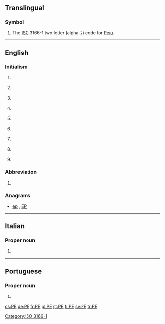 {{also|Appendix:Variations of "pe"}}
==Translingual==

===Symbol===
{{head|mul|symbol}}

# The [[ISO]] 3166-1 two-letter (alpha-2) code for [[Peru]].

[[Category:ISO 3166-1]]
----

==English==

===Initialism===
{{en-initialism}}

# {{context|business|lang=en}} {{initialism of|[[professional|Professional]] [[engineer|Engineer]]|lang=en}}
# {{context|education|lang=en}} {{initialism of|physical education|lang=en}}
# {{context|education|lang=en}} {{initialism of|preliminary examination|Preliminary Examination|lang=en}}
# {{context|geography|lang=en}} {{initialism of|Prince Edward Island|lang=en}} {{gloss|A Canadian province}}
# {{context|organic compounds|lang=en}} {{initialism of|polyethylene|lang=en}}
# {{context|pathology|lang=en}} {{initialism of|pulmonary embolism|lang=en}}
# {{context|software|lang=en}} {{initialism of|portable executable|Portable Executable|lang=en}}
# {{context|software|lang=en}} {{initialism of|[[portable|Portable]] [[edition|Edition]]|lang=en}} {{gloss|usually used for a software version}}
# {{context|software|lang=en}} {{initialism of|Windows Preinstallation Environment|Preinstallation Environment|lang=en}}

===Abbreviation===
{{en-abbr}}

# {{context|geography|lang=en}} {{abbreviation of|Pernambuco|lang=en}} {{gloss|This is a state of [[Brazil]]}}

===Anagrams===
* [[ep#English|ep]] , [[EP#English|EP]]

----

==Italian==

===Proper noun===
{{it-proper noun}}

# {{abbreviation of|Pescara|lang=it}} {{gloss|city in Abruzzo}}

----

==Portuguese==

===Proper noun===
{{pt-proper noun}}

# {{abbreviation of|Pernambuco|lang=pt}} {{gloss|Brazilian state}}

[[cs:PE]]
[[de:PE]]
[[fr:PE]]
[[pl:PE]]
[[pt:PE]]
[[fi:PE]]
[[sv:PE]]
[[tr:PE]]